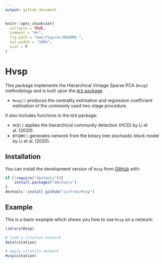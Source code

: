```yaml
---
output: github_document
---
```


<!-- README.md is generated from README.Rmd. Please edit that file -->

```r
knitr::opts_chunk$set(
  collapse = TRUE,
  comment = "#>",
  fig.path = "man/figures/README-",
  out.width = "100%",
  eval = F
)
```

# Hvsp

<!-- badges: start -->
<!-- badges: end -->

This package implements the Hierarchical Vintage Sparse PCA (`Hvsp`) methodology
and is built upon the [`HCD` package](https://cran.r-project.org/web/packages/HCD/index.html).

* `Hvsp()` produces the centrality estimation and regression coefficient estimation of the commonly used two-stage procedure.

It also includes functions in the `HCD` package:

* `HCD()` applies the hierarchical community detection (HCD) by Li et al. (2020).
* `BTSBM()` generates network from the binary tree stochastic block model by Li et al. (2020).

## Installation

You can install the development version of `Hvsp` from [GitHub](https://github.com/Hvsp) with:

```r
if (!require("devtools")){
    install.packages("devtools")
}
devtools::install_github("cccfran/Hvsp")
```

## Example

This is a basic example which shows you how to use `Hvsp` on a network:

```r
library(Hvsp)

# load a citation network
data(citation)

# apply citation network
Hvsp(citation)
```
